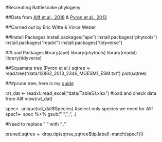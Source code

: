 #Recreating Rattlesnake phylogeny

##Data from [Allf et al., 2016](https://www.journals.uchicago.edu/doi/full/10.1086/688017#_i5) & [Pyron et al., 2013](https://bmcecolevol.biomedcentral.com/articles/10.1186/1471-2148-13-93#MOESM1)

##Carried out by Eric Witte & Vince Weber

##Install Packages
install.packages("ape")
install.packages("phytools")
install.packages("readxl")
install.packages("tidyverse")

##Load Packages
library(ape)
library(phytools)
library(readxl)
library(tidyverse)

##Squamate tree (Pyron et al.)
sqtree <- read.tree("data/12862_2013_2346_MOESM1_ESM.txt")
plot(sqtree)

###prune tree; here is my [guide](http://blog.phytools.org/2011/03/prune-tree-to-list-of-taxa.html)

rat_dat <- readxl::read_excel("data/TableS1.xlsx") #load and check data from Allf
view(rat_dat)

spec<- unique(rat_dat$Species) #select only species we need for Allf
spec1<- spec %>% 
  gsub(" ", "_", .)
  

#Need to replace " " with "_"

pruned.sqtree <- drop.tip(sqtree,sqtree$tip.label[-match(spec1)])

